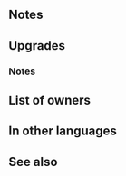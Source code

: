 {{Weapon Infobox
|tagid=SID_神託のブレス
|weaponType=Dragonstone
|might=16
|range=1
|effect=Grants Atk+3. If a bonus granted by a skill like Rally or Hone is active on unit, foe cannot make a follow-up attack. If foe's Range = 2, calculates damage using the lower of foe's Def or Res.
|cost=400
|exclusive=1
|statModifiers=0,19,0,0,0
|required=Flametongue
|refinePaths=default
|refineSP=400
|refineMedals=500
|refineDews=200
|upgradedEffect=Grants Atk+3. At start of combat, if unit's HP ≥ 50% or if【Bonus】is active on unit, grants Atk/Spd/Def/Res+4 to unit during combat and foe cannot make a follow-up attack. If foe's Range = 2, calculates damage using the lower of foe's Def or Res.<br><br>【Bonus】<br>All effects that last "for 1 turn" or "that turn only." Includes bonuses granted by a skill like Rally or Hone and positive status effects (extra movement or effects like Dominance).
|tagidExtraSkill1=一
|effectSkill1=At start of turn, if unit is within 2 spaces of an ally, grants Def/Res+6 and the following status to unit and allies within 2 spaces for 1 turn: "Grants Special cooldown charge +1 per attack during combat (only highest value applied; does not stack)." If unit initiates combat or is within 2 spaces of an ally, grants Atk/Spd/Def/Res+4 to unit during combat and grants bonus to unit's Atk/Spd/Def/Res during combat = highest bonus on allies within 2 spaces of unit. Calculates each stat bonus independently.
|iconSkill1=Oracles Breath W.png
|properties=random_owner
}}
==Notes==
{{EffectfromBonuses|target=unit}}
{{Prevent follow-up}}
{{LowerDefRes}}
==Upgrades==
{{Weapon Upgrade List}}
===Notes===
{{EffectfromBonus}}
{{TemporaryBufffromBonus|name={{St|Oracle's Breath|refine=Skill1}}|source=an ally}}
{{Bonuses|name={{St|Oracle's Breath|refine=Skill1}}}}
{{Accelerate Special|name={{St|Oracle's Breath|refine=Skill1}}}}
{{IfUnitInitiates}}
==List of owners==
{{Skill Hero List}}
==In other languages==
{{OtherLanguages
|japanese=神託のブレス
|german=Orakelatem
|spanishEU=Aliento oráculo
|spanishLA=Soplo oráculo
|french=Souffle d'oracle
|italian=Soffio dell'oracolo
|chineseTW=神諭吐息
|portuguese=Sopro do oráculo
}}
==See also==
{{See also skills|cond=Description LIKE '%bonus to%Atk/Spd/Def/Res%=%highest bonus on allies within 2 spaces%' OR Description LIKE '%at start of turn%grants Def/Res+%to unit and allies within _ spaces%' OR (Description LIKE '%Special cooldown charge +1 per attack during combat%to unit%for 1 turn%' OR Description LIKE '%"Grants Special cooldown charge +1 per attack during combat%') AND Exclusive='1'}}
{{Weapons Navbox}}